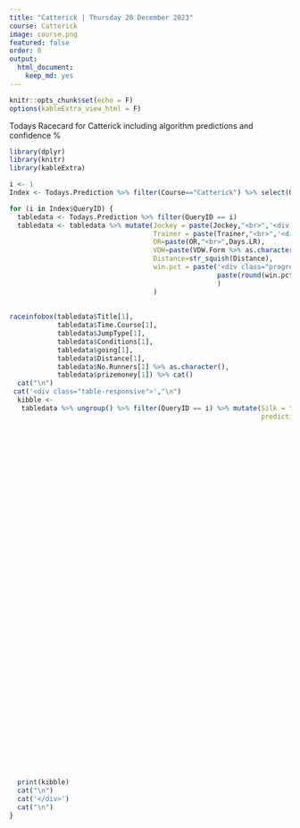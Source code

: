 ```yaml
---
title: "Catterick | Thursday 28 December 2023"
course: Catterick
image: course.png
featured: false
order: 0
output:
  html_document:
    keep_md: yes
---
```


```r
knitr::opts_chunk$set(echo = F)
options(kableExtra_view_html = F)
```
Todays Racecard for Catterick including algorithm predictions and confidence %

```r
library(dplyr)
library(knitr)
library(kableExtra)

i <- 1
Index <- Todays.Prediction %>% filter(Course=="Catterick") %>% select(QueryID) %>% distinct()

for (i in Index$QueryID) {
  tabledata <- Todays.Prediction %>% filter(QueryID == i)
  tabledata <- tabledata %>% mutate(Jockey = paste(Jockey,"<br>",'<div class = "badge rounded-pill',JSR.css,'">',paste(round(Jockey.sr*100,2),"%"),"<div>"),
                                    Trainer = paste(Trainer,"<br>",'<div class = "badge rounded-pill',TSR.css,'">',paste(round(Trainer.sr*100,2),"%"),"<div>"),
                                    OR=paste(OR,"<br>",Days.LR),
                                    VDW=paste(VDW.Form %>% as.character(),"<br>",round(Alt.VDW*1000,2) %>% as.character()),
                                    Distance=str_squish(Distance),
                                    win.pct = paste('<div class="progress" style="height:5px">     <div class="progress-bar rounded-3 bg-primary" role="progressbar" style="width:' ,paste(round(win.pct*100,2),"%",sep = ""), '" aria-valuenow="25" aria-valuemin="0" aria-valuemax="100"></div> </div>','<br>',
                                                    paste(round(win.pct*100,2),"%",sep = "")
                                                    )
                                    )
  
  
raceinfobox(tabledata$Title[1],
            tabledata$Time.Course[1],
            tabledata$JumpType[1],
            tabledata$Conditions[1],
            tabledata$going[1],
            tabledata$Distance[1],
            tabledata$No.Runners[1] %>% as.character(),
            tabledata$prizemoney[1]) %>% cat()
  cat("\n")
 cat('<div class="table-responsive">',"\n")
  kibble <-
   tabledata %>% ungroup() %>% filter(QueryID == i) %>% mutate(Silk = "",
                                                               prediction.score=round(prediction.score,3)) %>% select(
                                                                            Horse.Number,
                                                                            Form,
                                                                            Silk,
                                                                            Name,
                                                                            Age,
                                                                            Trainer,
                                                                            Jockey,
                                                                            Weight,
                                                                            OR,
                                                                            VDW,
                                                                            prediction.score,
                                                                            Rank,
                                                                            win.pct,
                                                                            bet.prediction.score,
                                                                            Bet.Rank,
                                                                            Odds
                                                                          ) %>%  kable(
                                                                            align = 'clclcllccccccccc',
                                                                            table.attr = "class=\'racecard\'",
                                                                            escape = F,
                                                                            col.names = c(
                                                                              'No.',
                                                                              "Form",
                                                                              "Horse",
                                                                              "",
                                                                              'Age',
                                                                              'Trainer',
                                                                              'Jockey',
                                                                              "weight",
                                                                              'OR <br> DSLR',
                                                                              'VDW <br> Alt VDW',
                                                                              'Pred Score',
                                                                              'Predicted Position',
                                                                              'Win %',
                                                                              'ew probability',
                                                                              'ew preference',
                                                                              'Odds'
                                                                            )
                                                                          ) %>% kable_styling('hover', full_width = F) %>% column_spec(1, width =
                                                                                                                                         "65px")%>% column_spec(3, width =
                                                                                                                                         "40px")  %>%  column_spec(3, image = Todays.Prediction[Todays.Prediction$QueryID ==
                                                                                                                                                                                                  i,]$url.silk[])
  
  print(kibble)
  cat("\n")
  cat('</div>')
  cat("\n")
}


```
